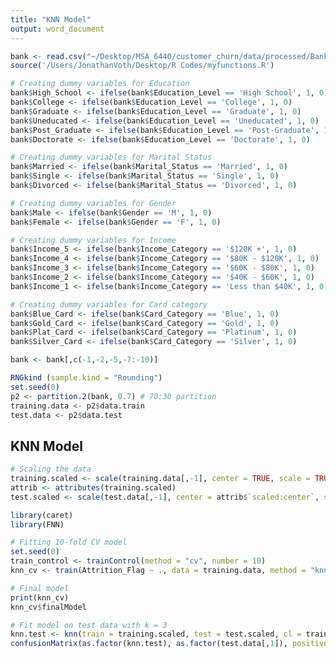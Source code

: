 ```yaml
---
title: "KNN Model"
output: word_document
---
```


```r
bank <- read.csv("~/Desktop/MSA_6440/customer_churn/data/processed/BankChurners_filtered.csv")
source('/Users/JonathanVoth/Desktop/R Codes/myfunctions.R')

# Creating dummy variables for Education
bank$High_School <- ifelse(bank$Education_Level == 'High School', 1, 0)
bank$College <- ifelse(bank$Education_Level == 'College', 1, 0)
bank$Graduate <- ifelse(bank$Education_Level == 'Graduate', 1, 0)
bank$Uneducated <- ifelse(bank$Education_Level == 'Uneducated', 1, 0)
bank$Post_Graduate <- ifelse(bank$Education_Level == 'Post-Graduate', 1, 0)
bank$Doctorate <- ifelse(bank$Education_Level == 'Doctorate', 1, 0)

# Creating dummy variables for Marital Status
bank$Married <- ifelse(bank$Marital_Status == 'Married', 1, 0)
bank$Single <- ifelse(bank$Marital_Status == 'Single', 1, 0)
bank$Divorced <- ifelse(bank$Marital_Status == 'Divorced', 1, 0)

# Creating dummy variables for Gender
bank$Male <- ifelse(bank$Gender == 'M', 1, 0)
bank$Female <- ifelse(bank$Gender == 'F', 1, 0)

# Creating dummy variables for Income
bank$Income_5 <- ifelse(bank$Income_Category == '$120K +', 1, 0)
bank$Income_4 <- ifelse(bank$Income_Category == '$80K - $120K', 1, 0)
bank$Income_3 <- ifelse(bank$Income_Category == '$60K - $80K', 1, 0)
bank$Income_2 <- ifelse(bank$Income_Category == '$40K - $60K', 1, 0)
bank$Income_1 <- ifelse(bank$Income_Category == 'Less than $40K', 1, 0)

# Creating dummy variables for Card category
bank$Blue_Card <- ifelse(bank$Card_Category == 'Blue', 1, 0)
bank$Gold_Card <- ifelse(bank$Card_Category == 'Gold', 1, 0)
bank$Plat_Card <- ifelse(bank$Card_Category == 'Platinum', 1, 0)
bank$Silver_Card <- ifelse(bank$Card_Category == 'Silver', 1, 0)

bank <- bank[,c(-1,-2,-5,-7:-10)]

RNGkind (sample.kind = "Rounding") 
set.seed(0)
p2 <- partition.2(bank, 0.7) # 70:30 partition
training.data <- p2$data.train
test.data <- p2$data.test
```

## KNN Model
```r
# Scaling the data
training.scaled <- scale(training.data[,-1], center = TRUE, scale = TRUE)
attrib <- attributes(training.scaled)
test.scaled <- scale(test.data[,-1], center = attrib$`scaled:center`, scale = attrib$`scaled:scale`)

library(caret)
library(FNN)

# Fitting 10-fold CV model
set.seed(0)
train_control <- trainControl(method = "cv", number = 10) 
knn_cv <- train(Attrition_Flag ~ ., data = training.data, method = "knn", trControl = train_control, preProcess = c("center","scale"), tuneGrid = data.frame(k = seq(1,7,1)), metric = "Kappa")

# Final model
print(knn_cv)
knn_cv$finalModel

# Fit model on test data with k = 3
knn.test <- knn(train = training.scaled, test = test.scaled, cl = training.data[,1], k = 3)
confusionMatrix(as.factor(knn.test), as.factor(test.data[,1]), positive = "Existing Customer")
```
